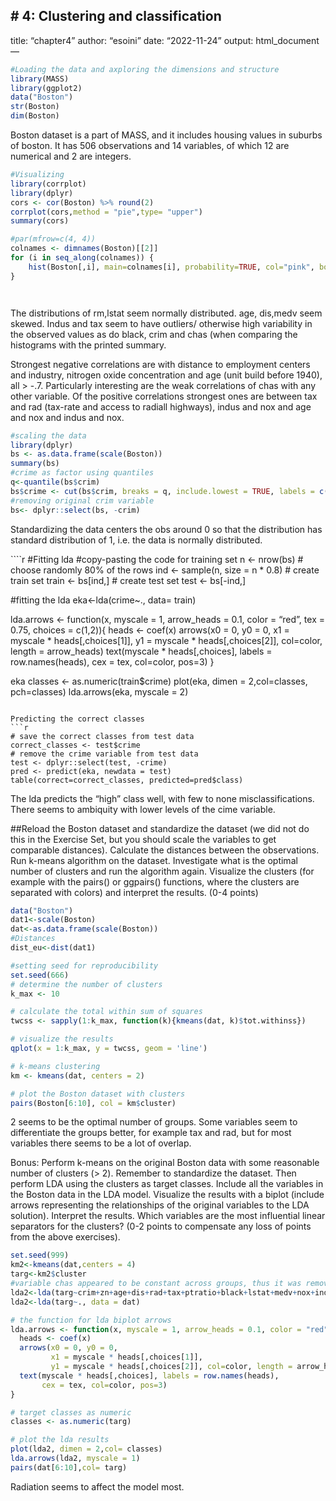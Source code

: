 # 4: Clustering and classification
---
title: "chapter4"
author: "esoini"
date: "2022-11-24"
output: html_document
---

```r
#Loading the data and axploring the dimensions and structure
library(MASS)
library(ggplot2)
data("Boston")
str(Boston)
dim(Boston)
```
Boston dataset is a part of MASS, and it includes housing values in suburbs of boston. It has 506 observations and 14 variables, of which 12 are numerical and 2 are integers.

````r
#Visualizing
library(corrplot)
library(dplyr)
cors <- cor(Boston) %>% round(2)
corrplot(cors,method = "pie",type= "upper")
summary(cors)

#par(mfrow=c(4, 4))
colnames <- dimnames(Boston)[[2]]
for (i in seq_along(colnames)) {
    hist(Boston[,i], main=colnames[i], probability=TRUE, col="pink", border="white")
}




`````
The distributions of rm,lstat seem normally distributed. age, dis,medv seem skewed. Indus and tax seem to have outliers/ otherwise high variability in the observed values as do black, crim and chas (when comparing the histograms with the printed summary.

Strongest negative correlations are with distance to employment centers and industry, nitrogen oxide concentration and age (unit build before 1940), all > -.7. Particularly interesting are the weak  correlations of chas with any other variable. Of the positive correlations strongest ones are between tax and rad (tax-rate and access to radiall highways), indus and nox and age and nox and indus and nox.

````r
#scaling the data
library(dplyr)
bs <- as.data.frame(scale(Boston))
summary(bs)
#crime as factor using quantiles
q<-quantile(bs$crim)
bs$crime <- cut(bs$crim, breaks = q, include.lowest = TRUE, labels = c("low", "med_low", "med_high", "high"))
#removing original crim variable
bs<- dplyr::select(bs, -crim)
`````
Standardizing the data centers the obs around 0 so that the distribution has standard distribution of 1, i.e. the data is normally distributed.

````r
#Fitting lda
#copy-pasting the code for training set 
n <- nrow(bs)
# choose randomly 80% of the rows
ind <- sample(n,  size = n * 0.8)
# create train set
train <- bs[ind,]
# create test set 
test <- bs[-ind,]


#fitting the lda
eka<-lda(crime~., data= train)

lda.arrows <- function(x, myscale = 1, arrow_heads = 0.1, color = "red", tex = 0.75, choices = c(1,2)){
  heads <- coef(x)
  arrows(x0 = 0, y0 = 0, 
         x1 = myscale * heads[,choices[1]], 
         y1 = myscale * heads[,choices[2]], col=color, length = arrow_heads)
  text(myscale * heads[,choices], labels = row.names(heads), 
       cex = tex, col=color, pos=3)
}

eka
classes <- as.numeric(train$crime)
plot(eka, dimen = 2,col=classes, pch=classes)
lda.arrows(eka, myscale = 2)
```

Predicting the correct classes
```r
# save the correct classes from test data
correct_classes <- test$crime
# remove the crime variable from test data
test <- dplyr::select(test, -crime)
pred <- predict(eka, newdata = test)
table(correct=correct_classes, predicted=pred$class)
```

The lda predicts the "high" class well, with few to none misclassifications. There seems to ambiquity with lower levels of the cime variable.

##Reload the Boston dataset and standardize the dataset (we did not do this in the Exercise Set, but you should scale the variables to get comparable distances). Calculate the distances between the observations. Run k-means algorithm on the dataset. Investigate what is the optimal number of clusters and run the algorithm again. Visualize the clusters (for example with the pairs() or ggpairs() functions, where the clusters are separated with colors) and interpret the results. (0-4 points)

```r
data("Boston")
dat1<-scale(Boston)
dat<-as.data.frame(scale(Boston))
#Distances
dist_eu<-dist(dat1)

#setting seed for reproducibility
set.seed(666)
# determine the number of clusters
k_max <- 10

# calculate the total within sum of squares
twcss <- sapply(1:k_max, function(k){kmeans(dat, k)$tot.withinss})

# visualize the results
qplot(x = 1:k_max, y = twcss, geom = 'line')

# k-means clustering
km <- kmeans(dat, centers = 2)

# plot the Boston dataset with clusters
pairs(Boston[6:10], col = km$cluster)


```
2 seems to be the optimal number of groups. Some variables seem to differentiate the groups better, for example tax and rad, but for most variables there seems to be a lot of overlap.

Bonus: Perform k-means on the original Boston data with some reasonable number of clusters (> 2). Remember to standardize the dataset. Then perform LDA using the clusters as target classes. Include all the variables in the Boston data in the LDA model. Visualize the results with a biplot (include arrows representing the relationships of the original variables to the LDA solution). Interpret the results. Which variables are the most influential linear separators for the clusters? (0-2 points to compensate any loss of points from the above exercises).

```r
set.seed(999)
km2<-kmeans(dat,centers = 4)
targ<-km2$cluster
#variable chas appeared to be constant across groups, thus it was removed
lda2<-lda(targ~crim+zn+age+dis+rad+tax+ptratio+black+lstat+medv+nox+indus+rm, data = dat)
lda2<-lda(targ~., data = dat)

# the function for lda biplot arrows
lda.arrows <- function(x, myscale = 1, arrow_heads = 0.1, color = "red", tex = 0.75, choices = c(1,2)){
  heads <- coef(x)
  arrows(x0 = 0, y0 = 0, 
         x1 = myscale * heads[,choices[1]], 
         y1 = myscale * heads[,choices[2]], col=color, length = arrow_heads)
  text(myscale * heads[,choices], labels = row.names(heads), 
       cex = tex, col=color, pos=3)
}

# target classes as numeric
classes <- as.numeric(targ)

# plot the lda results
plot(lda2, dimen = 2,col= classes)
lda.arrows(lda2, myscale = 1)
pairs(dat[6:10],col= targ)

```

Radiation seems to affect the model most.
